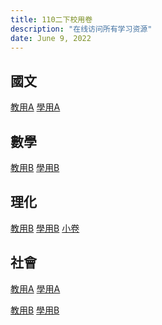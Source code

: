 ```yaml
---
title: 110二下校用卷
description: "在线访问所有学习资源"
date: June 9, 2022
---
```




## 國文
[教用A](https://drive.google.com/file/d/1k_QDrAeoC_0to4_mcu-DK0mMa9fawdmQ/view?usp=sharing)
[學用A](https://drive.google.com/file/d/1F_5EYWGAazIudETrg72XHkWZ9qnMU4f-/view?usp=sharing)

## 數學
[教用B](https://drive.google.com/file/d/1c_nWUC8dbHKcJ0l-QIU-bLzNbd-hxaCx/view?usp=sharing)
[學用B](https://drive.google.com/file/d/1cn6T_P5cFyCn4opDvarxft0bTzi9h1bG/view?usp=sharing)

## 理化
[教用B](https://drive.google.com/file/d/1N6sGtXRPv601WpC0vimGNW6p3b221FRc/view?usp=sharing)
[學用B](https://drive.google.com/file/d/1X9x2JLA4aRS5KDy8BW4QJa34Mwrp5lqZ/view?usp=sharing)
[小卷](https://drive.google.com/drive/folders/1ix3UK1ec1GhcEc64-w8RObYOT7j1Rn-B?usp=sharing)

## 社會
[教用A](https://drive.google.com/file/d/1MaKlwyudd-B0J0ru16V-xkprJ0hKCmWC/view?usp=sharing)
[學用A](https://drive.google.com/file/d/1UF7YFviUJ00Wu2DdQWtRudCy2ZCoOIQk/view?usp=sharing)

[教用B](https://drive.google.com/file/d/1zFSCp08PBK5E2z84snvnWkaQmwet65f8/view?usp=sharing)
[學用B](https://drive.google.com/file/d/1yXU18Mfu8AYGpMzBGceOtFCZuiWU5dGN/view?usp=sharing)

